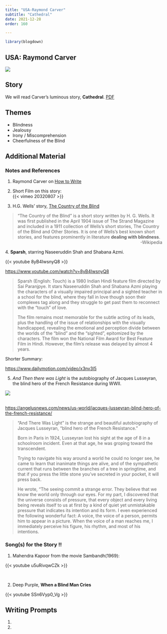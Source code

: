 ```yaml
---
title: "USA-Raymond Carver"
subtitle: "Cathedral"
date: 2021-12-28
order: 160

---
```


```r
library(blogdown)
```

## USA: Raymond Carver


![](Raymond_Carver.jpg)




## Story
We will read Carver's luminous story, **Cathedral**. <u>[PDF](/pdf/ISTW/RaymondCarver-Cathedral.pdf)</u>

## Themes
  - Blindness
  - Jealousy
  - Irony / Miscomprehension
  - Cheerfulness of the Blind
  
## Additional Material

### Notes and References  

 1. Raymond Carver on <u>[How to Write](https://lithub.com/get-in-get-out-dont-linger-go-on-read-raymond-carvers-greatest-writing-advice/)</u>
 
1. Short Film on this story:
<br>
{{< vimeo 20320807 >}}
<br>

2. H.G. Wells' story, <u>[The Country of the Blind](/pdf/ISTW/HGWells - The Country of the Blind.docx)</u>

> "The Country of the Blind" is a short story written by H. G. Wells. It was first published in the April 1904 issue of The Strand Magazine and included in a 1911 collection of Wells's short stories, The Country of the Blind and Other Stories. It is one of Wells's best known short stories, and features prominently in literature **dealing with blindness**.  
[-Wikipedia]{style="float:right"}

<br>
4. **Sparsh**, starring Naseeruddin Shah and Shabana Azmi. 

{{< youtube 8yB4IwsnyQ8 >}}

<u><https://www.youtube.com/watch?v=8yB4IwsnyQ8></u>

> Sparsh (English: Touch) is a 1980 Indian Hindi feature film directed by Sai Paranjpye. It stars Naseeruddin Shah and Shabana Azmi playing the characters of a visually impaired principal and a sighted teacher in a school for the blind, where they fall in love though soon their complexes tag along and they struggle to get past them to reconnect with the "touch" of love. 
>
> The film remains most memorable for the subtle acting of its leads, plus the handling of the issue of relationships with the visually handicapped, revealing the emotional and perception divide between the worlds of the "blind" and the "sighted", epitomized by the characters. The film won the National Film Award for Best Feature Film in Hindi. However, the film's release was delayed by almost 4 years.

Shorter Summary:

<u><https://www.dailymotion.com/video/x3nv3l5></u>


5. *And Then there was Light* is the autobiography of Jacques Lusseyran, the blind hero of the French Resistance during WWII.

![](images/lusseyran.jpg)
<br><br>

<u><https://angelusnews.com/news/us-world/jacques-lusseyran-blind-hero-of-the-french-resistance/></u>

> “And There Was Light” is the strange and beautiful autobiography of Jacques Lusseyran, “blind hero of the French Resistance.”
>
>Born in Paris in 1924, Lusseyran lost his sight at the age of 8 in a schoolroom incident.  Even at that age, he was groping toward the transcendent.
>
>Trying to navigate his way around a world he could no longer see, he came to learn that inanimate things are alive, and of the sympathetic current that runs between the branches of a tree in springtime, and that if you press the little stone you’ve secreted in your pocket, it will press back.
>
>He wrote, “The seeing commit a strange error. They believe that we know the world only through our eyes. For my part, I discovered that the universe consists of pressure, that every object and every living being reveals itself to us at first by a kind of quiet yet unmistakable pressure that indicates its intention and its form. I even experienced the following wonderful fact: A voice, the voice of a person, permits him to appear in a picture. When the voice of a man reaches me, I immediately perceive his figure, his rhythm, and most of his intentions.

 
### Song(s) for the Story !!

1. Mahendra Kapoor from the movie Sambandh(1969):   

{{< youtube u5uRivqwCZk >}}

<br>

2. Deep Purple, **When a Blind Man Cries**
 
{{< youtube SSn6Vyp0_Vg >}}

 

## Writing Prompts

1. 

1. 
